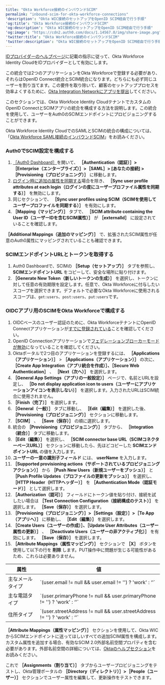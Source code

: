 ```yaml
---
title: "Okta Workforce接続のインバウンドSCIM"
permalink: "inbound-scim-for-okta-workforce-connections"
'description': "Okta WIC接続のセットアップをOpenID SCIM経由で行う手順"
'og:title': "Okta Workforce接続のインバウンドSCIM"
'og:description': "Okta WIC接続のセットアップをOpenID SCIM経由で行う手順"
'og:image': "https://cdn2.auth0.com/docs/1.14567.0/img/share-image.png"
'twitter:title': "Okta Workforce接続のインバウンドSCIM"
'twitter:description': "Okta WIC接続のセットアップをOpenID SCIM経由で行う手順"
---
```


<Card title="始める前に">

[IDプロバイダーのヘルプページ](/docs/ja-jp/authenticate/identity-providers/enterprise-identity-providers/okta)に記載の指示に従って、Okta Workforce Identity CloudをIDプロバイダーとして有効にします。

この統合では2つのアプリケーションをOkta Workforceで登録する必要があり、それらはOpenID Connect統合とSCIM統合になります。どちらにも必ず同じユーザーを割り当てます。この要件を取り除いて、顧客のセットアッププロセスを効率よくするために、[Okta Integration Networkにアプリを提出](https://developer.okta.com/docs/guides/submit-app-overview/%20)してください。

</Card>

このセクションでは、Okta Workfoce Identity Cloudテナントでカスタムの<Tooltip data-tooltip-id="react-containers-DefinitionTooltip-0" href="/docs/ja-jp/glossary?term=openid" tip="OpenID: アプリケーションがログイン情報を収集および保存することなくにユーザーのIDを検証できるようにする認証用のオープン標準。" cta="用語集の表示">OpenID</Tooltip> ConnectとSCIMアプリの統合を構成する方法を説明します。この統合を使用して、ユーザーをAuth0のSCIMエンドポイントにプロビジョニングすることができます。

Okta Workforce Identity Cloudでの<Tooltip data-tooltip-id="react-containers-DefinitionTooltip-1" href="/docs/ja-jp/glossary?term=security-assertion-markup-language" tip="Security Assertion Markup Language（SAML）: パスワードなしに二者間で認証情報を交換できる標準化プロトコル。" cta="用語集の表示">SAML</Tooltip>とSCIMの統合の構成については、「[Okta Workforce SAML接続のインバウンドSCIM](/docs/ja-jp/authenticate/protocols/scim/inbound-scim-for-okta-workforce-saml-connections)」をお読みください。

### Auth0でSCIM設定を構成する

1. [［Auth0 Dashboard］](https://manage.auth0.com/#/)を開いて、 **［Authentication（認証）］>［Enterprise（エンタープライズ）］>［SAML］> [あなたの接続] >［Provisioning（プロビジョニング）］** に移動します。
2. [ログイン時に追加の属性を同期する](/docs/ja-jp/authenticate/protocols/scim/configure-inbound-scim)場合を除き、 **［Sync user profile attributes at each login（ログインの度にユーザープロファイル属性を同期する）］** を無効にします。
3. 同じセクションで、 **［Sync user profiles using SCIM（SCIMを使用してユーザープロファイルを同期する）］** を有効にします。
4. **［Mapping（マッピング）］** タブで、 **［SCIM attribute containing the User ID（ユーザーIDを含むSCIM属性）］** が **［externalId］** に設定されていることを確認します。

**［Additional Mappings（追加のマッピング）］** で、拡張されたSCIM属性が任意のAuth0属性にマッピングされていることも確認できます。

### SCIMエンドポイントURLとトークンを取得する

1. Auth0 Dashboardで、SCIMの **［Setup（セットアップ）］** タブを参照し、 **SCIMエンドポイントURL** をコピーして、安全な場所に貼り付けます。
2. **［Generate New Token（新しいトークンの生成）］** を選択し、トークンに対して任意の有効期限を設定します。任意で、Okta Workforceに付与したいスコープを選択できます。デフォルトで必要なOkta Workforceに使用されるスコープは、`get:users`、`post:users`、`put:users`です。

### OIDCアプリ用のSCIMをOkta Workforceで構成する

1. OIDCベースのユーザー認証のために、Okta WorkforceテナントにOpenID Connectアプリケーションが[すでに登録されている](https://help.okta.com/en-us/content/topics/apps/apps_app_integration_wizard_oidc.htm)ことを確認してください。
2. OpenID Connectionアプリケーションで[フェデレーションブローカーモードが無効](https://help.okta.com/en-us/content/topics/apps/apps-fbm-main.htm)になっていることを確認してください。
3. Oktaポータルで2つ目のアプリケーションを登録するには、 **［Applications（アプリケーション）］** > **［Applications（アプリケーション）］** の次に、 **［Create App Integration（アプリ統合を作成）］、［Secure Web Authentication］** 、 **［Next（次へ）］** を選択します。
4. **［General App Settings（アプリの一般設定）］** ページで、名前とURLを設定し、 **［Do not display application icon to users（ユーザーにアプリケーションアイコンを表示しない）］** を選択します。入力されたURLはSCIM統合に使用されません。
5. **［Finish（完了）］** を選択します。
6. **［General（一般）］** タブに移動し、 **［Edit（編集）］** を選択した後、 **［Provisioning（プロビジョニング）］** セクションに移動します。
7. **［SCIM］** 、 **［Save（保存）］** の順に選択します。
8. 統合の **［Provisioning（プロビジョニング）］** タブから、 **［Integration（統合）］** タブに移動します。
9. **［Edit（編集）］** を選択し、 **［SCIM connector base URL（SCIMコネクターベースURL）］** セクションに移動したら、先ほどコピーした **SCIMエンドポイントURL** の値を入力します。
10. **ユーザーの一意の識別子フィールド** には、 **userName** を入力します。
11. **［Supported provisioning actions（サポートされているプロビジョニングアクション）］** から **［Push New Users（新規ユーザーをプッシュ）］** と **［Push Profile Updates（プロファイルの更新をプッシュ）］** を選択し、 **［HTTP Header（HTTPヘッダー）］** を **［Authentication Mode（認証モード）］** として選択します。
12. **［Authorization（認可）］** フィールドにトークン値を貼り付け、接続を試したい場合は **［Test Connection Configuration（接続構成のテスト）］** を選択します。 **［Save（保存）］** を選択します。
13. **［Provisioning（プロビジョニング）］>［Settings（設定）］>［To App（アプリへ）］** に移動し、 **［Edit（編集）］** を選択します。
14. **［Create Users（ユーザーの作成）］、［Update User Attributes（ユーザー属性の更新）］** 、 **［Deactivate Users（ユーザーの非アクティブ化）］** を有効にします。 **［Save（保存）］** を選択します。
15. **［Attribute Mappings（属性マッピング）］** セクションで **［X］** ボタンを使用して以下の行を **削除** します。PUT操作中に問題が生じる可能性があるため、これらは必要ありません。

<table class="table"><thead>
<tr>
<th>属性</th>
<th>値</th>
</tr>
</thead>
<tbody>
<tr>
<td>主なメールタイプ</td>
<td>`(user.email != null &amp;&amp; user.email != '') ? 'work' : ‘'`</td>
</tr>
<tr>
<td>主な電話タイプ</td>
<td>`(user.primaryPhone != null &amp;&amp; user.primaryPhone != '') ? 'work' : ‘'`</td>
</tr>
<tr>
<td>住所タイプ</td>
<td>`(user.streetAddress != null &amp;&amp; user.streetAddress != '') ? 'work' : ‘'`</td>
</tr>
</tbody>
</table>

**［Attribute Mappings（属性マッピング）］** セクションを使用して、Okta WICからSCIMエンドポイントに送ってほしいすべての追加SCIM属性を構成します。カスタム属性を追加する場合、有効なSCIM 2.0外部名前空間プロパティを含む必要があります。外部名前空間の詳細については、[Oktaのヘルプセクション](https://support.okta.com/help/s/article/Receiving-Invalid-externalNamespace-task-error-when-assigning-a-user-to-a-SCIMenabled-application)をお読みください。

これで **［Assignments（割り当て）］** タブからユーザープロビジョニングをテストし、Okta管理ポータルの **［Directory（ディレクトリ）］>［People（ユーザー）］** セクションでユーザー属性を編集して、更新操作をテストできます。
